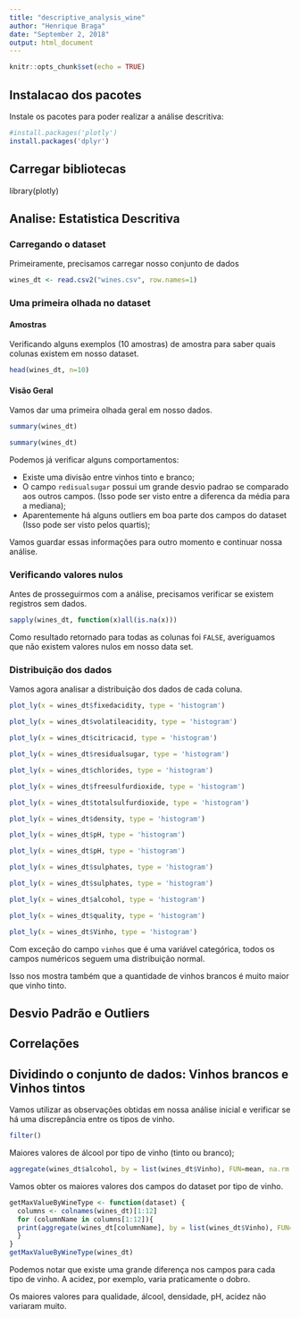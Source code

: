 ```yaml
---
title: "descriptive_analysis_wine"
author: "Henrique Braga"
date: "September 2, 2018"
output: html_document
---
```


```r
knitr::opts_chunk$set(echo = TRUE)
```


## Instalacao dos pacotes

Instale os pacotes para poder realizar a análise descritiva:

```r
#install.packages('plotly')
install.packages('dplyr')
```

## Carregar bibliotecas

library(plotly)

## Analise: Estatistica Descritiva

### Carregando o dataset 

Primeiramente, precisamos carregar nosso conjunto de dados

```r
wines_dt <- read.csv2("wines.csv", row.names=1)
```


### Uma primeira olhada no dataset

#### Amostras

Verificando alguns exemplos (10 amostras) de amostra para saber quais colunas existem em nosso dataset.

```r
head(wines_dt, n=10)
```

#### Visão Geral
Vamos dar uma primeira olhada geral em nosso dados.

```r
summary(wines_dt)
```

```r
summary(wines_dt)
```

Podemos já verificar alguns comportamentos:

* Existe uma divisão entre vinhos tinto e branco;
* O campo `redisualsugar` possui um grande desvio padrao se comparado aos outros campos. (Isso pode ser visto entre a diferenca da média para a mediana);
* Aparentemente há alguns outliers em boa parte dos campos do dataset (Isso pode ser visto pelos quartis);

Vamos guardar essas informações para outro momento e continuar nossa análise.

### Verificando valores nulos

Antes de prosseguirmos com a análise, precisamos verificar se existem registros sem dados.

```r
sapply(wines_dt, function(x)all(is.na(x)))
```

Como resultado retornado para todas as colunas foi `FALSE`, averiguamos que não existem valores nulos em nosso data set.

### Distribuição dos dados

Vamos agora analisar a distribuição dos dados de cada coluna.

```r
plot_ly(x = wines_dt$fixedacidity, type = 'histogram')
```

```r
plot_ly(x = wines_dt$volatileacidity, type = 'histogram')
```

```r
plot_ly(x = wines_dt$citricacid, type = 'histogram')
```

```r
plot_ly(x = wines_dt$residualsugar, type = 'histogram')
```

```r
plot_ly(x = wines_dt$chlorides, type = 'histogram')
```

```r
plot_ly(x = wines_dt$freesulfurdioxide, type = 'histogram')
```

```r
plot_ly(x = wines_dt$totalsulfurdioxide, type = 'histogram')
```

```r
plot_ly(x = wines_dt$density, type = 'histogram')
```

```r
plot_ly(x = wines_dt$pH, type = 'histogram')
```

```r
plot_ly(x = wines_dt$pH, type = 'histogram')
```

```r
plot_ly(x = wines_dt$sulphates, type = 'histogram')
```

```r
plot_ly(x = wines_dt$sulphates, type = 'histogram')
```

```r
plot_ly(x = wines_dt$alcohol, type = 'histogram')
```

```r
plot_ly(x = wines_dt$quality, type = 'histogram')
```

```r
plot_ly(x = wines_dt$Vinho, type = 'histogram')
```

Com exceção do campo `vinhos` que é uma variável categórica, todos os campos numéricos seguem uma distribuição normal.

Isso nos mostra também que a quantidade de vinhos brancos é muito maior que vinho tinto.


## Desvio Padrão e Outliers

## Correlações

## Dividindo o conjunto de dados: Vinhos brancos e Vinhos tintos

Vamos utilizar as observações obtidas em nossa análise inicial e verificar se há uma discrepância entre os tipos de vinho.



```r
filter()
```


Maiores valores de álcool por tipo de vinho (tinto ou branco);

```r
aggregate(wines_dt$alcohol, by = list(wines_dt$Vinho), FUN=mean, na.rm = TRUE)
```

Vamos obter os maiores valores dos campos do dataset por tipo de vinho.

```r
getMaxValueByWineType <- function(dataset) {
  columns <- colnames(wines_dt)[1:12]
  for (columnName in columns[1:12]){
  print(aggregate(wines_dt[columnName], by = list(wines_dt$Vinho), FUN=mean, na.rm = TRUE))
  }  
}
getMaxValueByWineType(wines_dt)
```

Podemos notar que existe uma grande diferença nos campos para cada tipo de vinho. A acidez, por exemplo, varia praticamente o dobro.

Os maiores valores para qualidade, álcool, densidade, pH, acidez não variaram muito.
